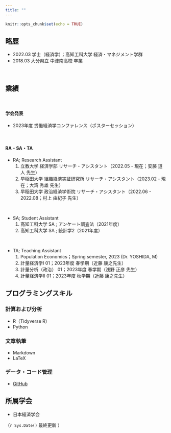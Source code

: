 ```yaml
---
title: ""
---
```


```r
knitr::opts_chunk$set(echo = TRUE)
```


<!-- Google tag (gtag.js) -->
<script async src="https://www.googletagmanager.com/gtag/js?id=G-FXEQV713CW"></script>
<script>
  window.dataLayer = window.dataLayer || [];
  function gtag(){dataLayer.push(arguments);}
  gtag('js', new Date());

  gtag('config', 'G-FXEQV713CW');
</script>

## 略歴

- 2022.03 学士（経済学）；高知工科大学 経済・マネジメント学群
- 2018.03 大分県立 中津南高校 卒業

\

## 業績

\ 

#### 学会発表

- 2023年度 労働経済学コンファレンス（ポスターセッション）

\ 

#### RA・SA・TA

- RA; Research Assistant
	1. 立教大学 経済学部 リサーチ・アシスタント（2022.05 - 現在；安藤 道人 先生）
	1. 早稲田大学 組織経済実証研究所 リサーチ・アシスタント（2023.02 - 現在；大湾 秀雄 先生）
	1. 早稲田大学 政治経済学術院 リサーチ・アシスタント（2022.06 - 2022.08；村上 由紀子 先生） 

\ 

- SA; Student Assistant
	1. 高知工科大学 SA ; アンケート調査法（2021年度）
	1. 高知工科大学 SA ; 統計学2（2021年度）
	
\	
	
- TA; Teaching Assistant
	1. Population Economics；Spring semester, 2023 (Dr. YOSHIDA, M)
	1. 計量経済学Ⅰ 01；2023年度 春学期（近藤 康之先生）
	1. 計量分析（政治） 01；2023年度 春学期（浅野 正彦 先生）
	1. 計量経済学Ⅱ 01；2023年度 秋学期（近藤 康之先生）
	
## プログラミングスキル

### 計算および分析

- R（Tidyverse R）
- Python

### 文章執筆

- Markdown
- LaTeX

### データ・コード管理

- [GitHub](https://github.com/kanayama8810)

## 所属学会

- 日本経済学会

（`r Sys.Date()` 最終更新 ）
